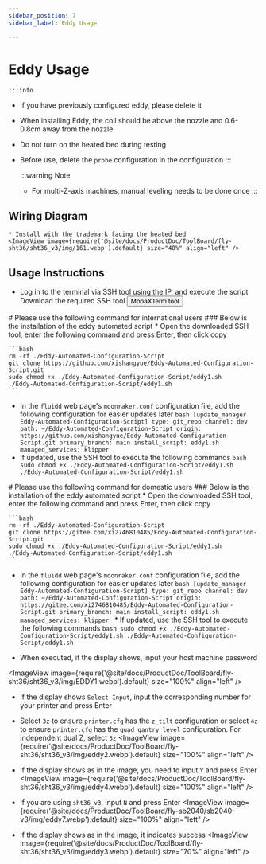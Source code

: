 ```yaml
---
sidebar_position: 7
sidebar_label: Eddy Usage

---
```



# Eddy Usage

    :::info
  * If you have previously configured eddy, please delete it
  * When installing Eddy, the coil should be above the nozzle and 0.6-0.8cm away from the nozzle
  * Do not turn on the heated bed during testing
  * Before use, delete the `probe` configuration in the configuration
    :::

    :::warning Note
    * For multi-Z-axis machines, manual leveling needs to be done once
    :::


## Wiring Diagram

    * Install with the trademark facing the heated bed
    <ImageView image={require('@site/docs/ProductDoc/ToolBoard/fly-sht36/sht36_v3/img/161.webp').default} size="40%" align="left" />


## Usage Instructions
   * Log in to the terminal via SSH tool using the IP, and execute the script
    Download the required SSH tool <Button variant="contained" disableElevation href="/docs/ResDownload/auxiliary_software/">MobaXTerm tool</Button>


<Tabs>
  <TabItem value="eddy1" label="International Use">
    # Please use the following command for international users
    ### Below is the installation of the eddy automated script
    * Open the downloaded SSH tool, enter the following command and press Enter, then click copy
    
    ```bash
    rm -rf ./Eddy-Automated-Configuration-Script
    git clone https://github.com/xishangyue/Eddy-Automated-Configuration-Script.git
    sudo chmod +x ./Eddy-Automated-Configuration-Script/eddy1.sh
    ./Eddy-Automated-Configuration-Script/eddy1.sh
    ```
   * In the `fluidd` web page's `moonraker.conf` configuration file, add the following configuration for easier updates later
    ```bash
    [update_manager Eddy-Automated-Configuration-Script]
    type: git_repo
    channel: dev
    path: ~/Eddy-Automated-Configuration-Script
    origin: https://github.com/xishangyue/Eddy-Automated-Configuration-Script.git
    primary_branch: main
    install_script: eddy1.sh
    managed_services: klipper
    ```
   * If updated, use the SSH tool to execute the following commands
    ```bash
    sudo chmod +x ./Eddy-Automated-Configuration-Script/eddy1.sh
    ./Eddy-Automated-Configuration-Script/eddy1.sh
    ```
</TabItem>

  <TabItem value="eddy2" label="Domestic Use">
# Please use the following command for domestic users
### Below is the installation of the eddy automated script
    * Open the downloaded SSH tool, enter the following command and press Enter, then click copy
    
    ```bash
    rm -rf ./Eddy-Automated-Configuration-Script
    git clone https://gitee.com/xi2746810485/Eddy-Automated-Configuration-Script.git
    sudo chmod +x ./Eddy-Automated-Configuration-Script/eddy1.sh
    ./Eddy-Automated-Configuration-Script/eddy1.sh
    ```
   * In the `fluidd` web page's `moonraker.conf` configuration file, add the following configuration for easier updates later
    ```bash
    [update_manager Eddy-Automated-Configuration-Script]
    type: git_repo
    channel: dev
    path: ~/Eddy-Automated-Configuration-Script
    origin: https://gitee.com/xi2746810485/Eddy-Automated-Configuration-Script.git
    primary_branch: main
    install_script: eddy1.sh
    managed_services: klipper
    ```
    * If updated, use the SSH tool to execute the following commands
    ```bash
    sudo chmod +x ./Eddy-Automated-Configuration-Script/eddy1.sh
    ./Eddy-Automated-Configuration-Script/eddy1.sh
    ```
  </TabItem>
</Tabs>


* When executed, if the display shows, input your host machine password

<ImageView image={require('@site/docs/ProductDoc/ToolBoard/fly-sht36/sht36_v3/img/EDDY1.webp').default} size="100%" align="left" />

* If the display shows `Select Input`, input the corresponding number for your printer and press Enter
* Select `3z` to ensure `printer.cfg` has the `z_tilt` configuration or select `4z` to ensure `printer.cfg` has the `quad_gantry_level` configuration. For independent dual Z, select `3z`
<ImageView image={require('@site/docs/ProductDoc/ToolBoard/fly-sht36/sht36_v3/img/eddy2.webp').default} size="100%" align="left" /> 

* If the display shows as in the image, you need to input `Y` and press Enter
<ImageView image={require('@site/docs/ProductDoc/ToolBoard/fly-sht36/sht36_v3/img/eddy4.webp').default} size="100%" align="left" />

* If you are using `sht36_v3`, input `N` and press Enter
<ImageView image={require('@site/docs/ProductDoc/ToolBoard/fly-sb2040/sb2040-v3/img/eddy7.webp').default} size="100%" align="left" />

* If the display shows as in the image, it indicates success
<ImageView image={require('@site/docs/ProductDoc/ToolBoard/fly-sht36/sht36_v3/img/eddy3.webp').default} size="70%" align="left" />

<LDC1612 />